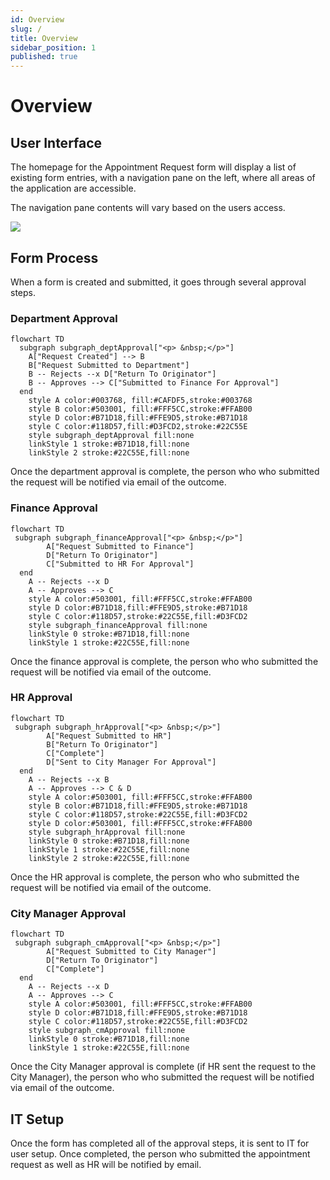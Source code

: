 ```yaml
---
id: Overview
slug: /
title: Overview
sidebar_position: 1
published: true
---
```

# Overview

## User Interface

The homepage for the Appointment Request form will display a list of existing form entries, with a navigation pane on the left, where all areas of the application are accessible.

The navigation pane contents will vary based on the users access.

![](../static/img/userGuideMedia/user-home-page.png)

## Form Process

When a form is created and submitted, it goes through several approval steps.

### Department Approval

```mermaid
flowchart TD
  subgraph subgraph_deptApproval["<p> &nbsp;</p>"]
    A["Request Created"] --> B
    B["Request Submitted to Department"]
    B -- Rejects --x D["Return To Originator"]
    B -- Approves --> C["Submitted to Finance For Approval"]
  end 
    style A color:#003768, fill:#CAFDF5,stroke:#003768
    style B color:#503001, fill:#FFF5CC,stroke:#FFAB00
    style D color:#B71D18,fill:#FFE9D5,stroke:#B71D18
    style C color:#118D57,fill:#D3FCD2,stroke:#22C55E
    style subgraph_deptApproval fill:none
    linkStyle 1 stroke:#B71D18,fill:none
    linkStyle 2 stroke:#22C55E,fill:none
```

Once the department approval is complete, the person who who submitted the request will be notified via email of the outcome.

### Finance Approval

```mermaid
flowchart TD
 subgraph subgraph_financeApproval["<p> &nbsp;</p>"]
        A["Request Submitted to Finance"]
        D["Return To Originator"]
        C["Submitted to HR For Approval"]
  end
    A -- Rejects --x D
    A -- Approves --> C
    style A color:#503001, fill:#FFF5CC,stroke:#FFAB00
    style D color:#B71D18,fill:#FFE9D5,stroke:#B71D18
    style C color:#118D57,stroke:#22C55E,fill:#D3FCD2 
    style subgraph_financeApproval fill:none
    linkStyle 0 stroke:#B71D18,fill:none
    linkStyle 1 stroke:#22C55E,fill:none
```

Once the finance approval is complete, the person who who submitted the request will be notified via email of the outcome.

### HR Approval

```mermaid
flowchart TD
 subgraph subgraph_hrApproval["<p> &nbsp;</p>"]
        A["Request Submitted to HR"]
        B["Return To Originator"]
        C["Complete"]
        D["Sent to City Manager For Approval"]
  end
    A -- Rejects --x B
    A -- Approves --> C & D
    style A color:#503001, fill:#FFF5CC,stroke:#FFAB00
    style B color:#B71D18,fill:#FFE9D5,stroke:#B71D18
    style C color:#118D57,stroke:#22C55E,fill:#D3FCD2 
    style D color:#503001, fill:#FFF5CC,stroke:#FFAB00
    style subgraph_hrApproval fill:none
    linkStyle 0 stroke:#B71D18,fill:none
    linkStyle 1 stroke:#22C55E,fill:none
    linkStyle 2 stroke:#22C55E,fill:none
```

Once the HR approval is complete, the person who who submitted the request will be notified via email of the outcome.

### City Manager Approval

```mermaid
flowchart TD
 subgraph subgraph_cmApproval["<p> &nbsp;</p>"]
        A["Request Submitted to City Manager"]
        D["Return To Originator"]
        C["Complete"]
  end
    A -- Rejects --x D
    A -- Approves --> C
    style A color:#503001, fill:#FFF5CC,stroke:#FFAB00
    style D color:#B71D18,fill:#FFE9D5,stroke:#B71D18
    style C color:#118D57,stroke:#22C55E,fill:#D3FCD2 
    style subgraph_cmApproval fill:none
    linkStyle 0 stroke:#B71D18,fill:none
    linkStyle 1 stroke:#22C55E,fill:none
```

Once the City Manager approval is complete (if HR sent the request to the City Manager), the person who who submitted the request will be notified via email of the outcome.

## IT Setup

Once the form has completed all of the approval steps, it is sent to IT for user setup. Once completed, the person who submitted the appointment request as well as HR will be notified by email.